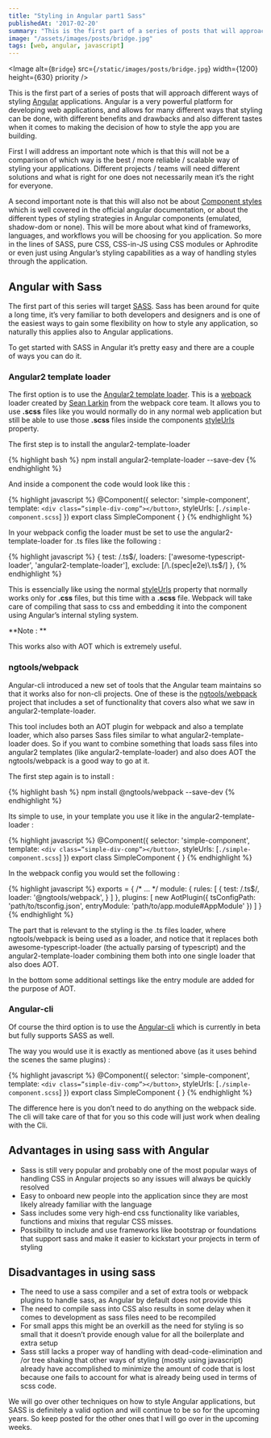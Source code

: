 ```yaml
---
title: "Styling in Angular part1 Sass"
publishedAt: '2017-02-20'
summary: "This is the first part of a series of posts that will approach different ways of styling []Angular applications."
image: "/assets/images/posts/bridge.jpg"
tags: [web, angular, javascript]
---
```


<Image
  alt={`Bridge`}
  src={`/static/images/posts/bridge.jpg`}
  width={1200}
  height={630}
  priority
/>

This is the first part of a series of posts that will approach different ways of styling [Angular](https://angular.io/) applications. Angular is a very powerful platform for developing web applications, and allows for many different ways that styling can be done, with different benefits and drawbacks and also different tastes when it comes to making the decision of how to style the app you are building.

First I will address an important note which is that this will not be a comparison of which way is the best / more reliable / scalable way of styling your applications. Different projects / teams will need different solutions and what is right for one does not necessarily mean it’s the right for everyone.

A second important note is that this will also not be about [Component styles](https://angular.io/docs/ts/latest/guide/component-styles.html) which is well covered in the official angular documentation, or about the different types of styling strategies in Angular components (emulated, shadow-dom or none). This will be more about what kind of frameworks, languages, and workflows you will be choosing for you application. So more in the lines of SASS, pure CSS, CSS-in-JS using CSS modules or Aphrodite or even just using Angular’s styling capabilities as a way of handling styles through the application.

## Angular with Sass

The first part of this series will target [SASS](http://sass-lang.com/). Sass has been around for quite a long time, it’s very familiar to both developers and designers and is one of the easiest ways to gain some flexibility on how to style any  application, so naturally this applies also to Angular applications.

To get started with SASS in Angular it’s pretty easy and there are a couple of ways you can do it.

### Angular2 template loader

The first option is to use the [Angular2 template loader](https://github.com/TheLarkInn/angular2-template-loader). This is a [webpack](https://webpack.github.io/) loader created by [Sean Larkin](https://twitter.com/thelarkinn?lang=en) from the webpack core team. It allows you to use **.scss** files like you would normally do in any normal web application but still be able to use those **.scss** files inside the components [styleUrls](https://angular.io/docs/ts/latest/guide/component-styles.html#!#loading-styles)  property.

The first step is to install the angular2-template-loader

{% highlight bash %}
npm install angular2-template-loader --save-dev
{% endhighlight %}

And inside a component the code would look like this :

{% highlight javascript %}
@Component({
  selector: 'simple-component',
  template: `<div class=”simple-div-comp”></button>`,
  styleUrls: [`./simple-component.scss`]
})
export class SimpleComponent { }
{% endhighlight %}

In your webpack config the loader must be set to use the angular2-template-loader for .ts files like the following :

{% highlight javascript %}
{
      test: /\.ts$/,
      loaders: ['awesome-typescript-loader', 'angular2-template-loader'],
      exclude: [/\.(spec|e2e)\.ts$/]
    },
{% endhighlight %}

This is essencially like using the normal [styleUrls](https://angular.io/docs/ts/latest/guide/component-styles.html#!#loading-styles) property that normally works only for **.css** files, but this time with a **.scss** file. Webpack will take care of compiling that sass to css and embedding it into the component using Angular’s internal styling system.

**Note : **

This works also with AOT which is extremely useful.

### ngtools/webpack

Angular-cli introduced a new set of tools that the Angular team maintains so that it works also for non-cli projects. One of these is the [ngtools/webpack](https://www.npmjs.com/package/@ngtools/webpack) project that includes a set of functionality that covers also what we saw in angular2-template-loader.

This tool includes both an AOT plugin for webpack and also a template loader, which also parses Sass files similar to what angular2-template-loader does. So if you want to combine something that loads sass files into angular2 templates (like angular2-template-loader) and also does AOT the ngtools/webpack is a good way to go at it.

The first step again is to install :

{% highlight bash %}
npm install @ngtools/webpack --save-dev
{% endhighlight %}

Its simple to use, in your template you use it like in the angular2-template-loader :

{% highlight javascript %}
@Component({
  selector: 'simple-component',
  template: `<div class=”simple-div-comp”></button>`,
  styleUrls: [`./simple-component.scss`]
})
export class SimpleComponent { }
{% endhighlight %}

In the webpack config you would set the following :

{% highlight javascript %}
exports = { /* ... */
  module: {
    rules: [
      {
        test: /\.ts$/,
        loader: '@ngtools/webpack',
      }
    ]
  },
  plugins: [
    new AotPlugin({
      tsConfigPath: 'path/to/tsconfig.json',
      entryModule: 'path/to/app.module#AppModule'
    })
  ]
}
{% endhighlight %}

The part that is relevant to the styling is the .ts files loader, where ngtools/webpack is being used as a loader, and notice that it replaces both awesome-typescript-loader (the actually parsing of typescript) and the angular2-template-loader combining them both into one single loader that also does AOT.

In the bottom some additional settings like the entry module are added for the purpose of AOT.

### Angular-cli

Of course the third option is to use the [Angular-cli](https://github.com/angular/angular-cli) which is currently in beta but fully supports SASS as well.

The way you would use it is exactly as mentioned above (as it uses behind the scenes the same plugins) :

{% highlight javascript %}
@Component({
  selector: 'simple-component',
  template: `<div class=”simple-div-comp”></button>`,
  styleUrls: [`./simple-component.scss`]
})
export class SimpleComponent { }
{% endhighlight %}

The difference here is you don’t need to do anything on the webpack side. The cli will take care of that for you so this code will just work when dealing with the Cli.


## Advantages in using sass with Angular

*  Sass is still very popular and probably one of the most popular ways of handling CSS in Angular projects so any issues will always be quickly resolved
*  Easy to onboard new people into the application since they are most likely already familiar with the language
*  Sass includes some very high-end css functionality like variables, functions and mixins that regular CSS misses.
*  Possibility to include and use frameworks like bootstrap or foundations that support sass and make it easier to kickstart your projects in term of styling

## Disadvantages in using sass

*  The need to use a sass compiler and a set of extra tools or webpack plugins to handle sass, as Angular by default does not provide this
*  The need to compile sass into CSS also results in some delay when it comes to development as sass files need to be recompiled
*  For small apps this might be an overkill as the need for styling is so small that it doesn’t provide enough value for all the boilerplate and extra setup
*  Sass still lacks a proper way of handling with dead-code-elimination and /or tree shaking that other ways of styling (mostly using javascript) already have accomplished to minimize the amount of code that is lost because one fails to account for what is already being used in terms of scss code.

We will go over other techniques on how to style Angular applications, but SASS is definitely a valid option and will continue to be so for the upcoming years. So keep posted for the other ones that I will go over in the upcoming weeks.
